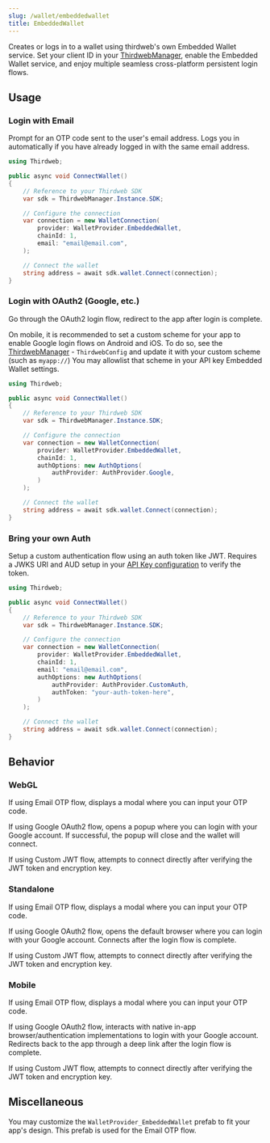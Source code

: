 ```yaml
---
slug: /wallet/embeddedwallet
title: EmbeddedWallet
---
```


Creates or logs in to a wallet using thirdweb's own Embedded Wallet service.
Set your client ID in your [ThirdwebManager](/unity/thirdwebmanager), enable the Embedded Wallet service, and enjoy multiple seamless cross-platform persistent login flows.

## Usage

### Login with Email

Prompt for an OTP code sent to the user's email address.
Logs you in automatically if you have already logged in with the same email address.

```csharp
using Thirdweb;

public async void ConnectWallet()
{
    // Reference to your Thirdweb SDK
    var sdk = ThirdwebManager.Instance.SDK;

    // Configure the connection
    var connection = new WalletConnection(
        provider: WalletProvider.EmbeddedWallet,
        chainId: 1,
        email: "email@email.com",
    );

    // Connect the wallet
    string address = await sdk.wallet.Connect(connection);
}
```

### Login with OAuth2 (Google, etc.)

Go through the OAuth2 login flow, redirect to the app after login is complete.

On mobile, it is recommended to set a custom scheme for your app to enable Google login flows on Android and iOS.
To do so, see the [ThirdwebManager](/unity/thirdwebmanager) - `ThirdwebConfig` and update it with your custom scheme (such as `myapp://`)
You may allowlist that scheme in your API key Embedded Wallet settings.

```csharp
using Thirdweb;

public async void ConnectWallet()
{
    // Reference to your Thirdweb SDK
    var sdk = ThirdwebManager.Instance.SDK;

    // Configure the connection
    var connection = new WalletConnection(
        provider: WalletProvider.EmbeddedWallet,
        chainId: 1,
        authOptions: new AuthOptions(
            authProvider: AuthProvider.Google,
        )
    );

    // Connect the wallet
    string address = await sdk.wallet.Connect(connection);
}
```

### Bring your own Auth

Setup a custom authentication flow using an auth token like JWT.
Requires a JWKS URI and AUD setup in your [API Key configuration](https://thirdweb.com/create-api-key) to verify the token.

```csharp
using Thirdweb;

public async void ConnectWallet()
{
    // Reference to your Thirdweb SDK
    var sdk = ThirdwebManager.Instance.SDK;

    // Configure the connection
    var connection = new WalletConnection(
        provider: WalletProvider.EmbeddedWallet,
        chainId: 1,
        email: "email@email.com",
        authOptions: new AuthOptions(
            authProvider: AuthProvider.CustomAuth,
            authToken: "your-auth-token-here",
        )
    );

    // Connect the wallet
    string address = await sdk.wallet.Connect(connection);
}
```

## Behavior

### WebGL

If using Email OTP flow, displays a modal where you can input your OTP code.

If using Google OAuth2 flow, opens a popup where you can login with your Google account. If successful, the popup will close and the wallet will connect.

If using Custom JWT flow, attempts to connect directly after verifying the JWT token and encryption key.

### Standalone

If using Email OTP flow, displays a modal where you can input your OTP code.

If using Google OAuth2 flow, opens the default browser where you can login with your Google account. Connects after the login flow is complete.

If using Custom JWT flow, attempts to connect directly after verifying the JWT token and encryption key.

### Mobile

If using Email OTP flow, displays a modal where you can input your OTP code.

If using Google OAuth2 flow, interacts with native in-app browser/authentication implementations to login with your Google account. Redirects back to the app through a deep link after the login flow is complete.

If using Custom JWT flow, attempts to connect directly after verifying the JWT token and encryption key.

## Miscellaneous

You may customize the `WalletProvider_EmbeddedWallet` prefab to fit your app's design.
This prefab is used for the Email OTP flow.
